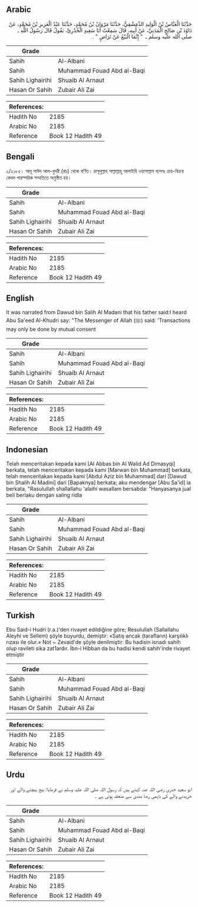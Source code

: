 ## Arabic


<div dir="rtl" lang="ar" style={{fontSize:'larger',backgroundColor:'#f8f9fa',padding:20}}>
حَدَّثَنَا الْعَبَّاسُ بْنُ الْوَلِيدِ الدِّمَشْقِيُّ، حَدَّثَنَا مَرْوَانُ بْنُ مُحَمَّدٍ، حَدَّثَنَا عَبْدُ الْعَزِيزِ بْنُ مُحَمَّدٍ، عَنْ دَاوُدَ بْنِ صَالِحٍ الْمَدَنِيِّ، عَنْ أَبِيهِ، قَالَ سَمِعْتُ أَبَا سَعِيدٍ الْخُدْرِيَّ، يَقُولُ قَالَ رَسُولُ اللَّهِ ـ صلى الله عليه وسلم ـ ‏ "‏ إِنَّمَا الْبَيْعُ عَنْ تَرَاضٍ ‏"‏ ‏.‏
</div>
<div style={{backgroundColor:'#f8f9fa',padding:20, marginBottom: 10}}><table> <thead> <tr> <th>Grade</th> <th></th> </tr> </thead> <tbody> <tr><td>Sahih</td><td>Al-Albani</td></tr><tr><td>Sahih</td><td>Muhammad Fouad Abd al-Baqi</td></tr><tr><td>Sahih Lighairihi</td><td>Shuaib Al Arnaut</td></tr><tr><td>Hasan Or Sahih</td><td>Zubair Ali Zai</td></tr></tbody></table><table> <thead> <tr> <th>References:</th> <th></th> </tr> </thead> <tbody><tr><td>Hadith No</td><td>2185</td></tr><tr><td>Arabic No</td><td>2185</td></tr><tr><td>Reference</td><td>Book 12 Hadith 49</td></tr></tbody></table></div>

## Bengali


<div dir="ltr" lang="bn" style={{fontSize:'larger',backgroundColor:'#f8f9fa',padding:20}}>
২/২১৮৫। আবূ সাঈদ আল-খুদরী (রাঃ) থেকে বর্ণিত। রাসূলুল্লাহ সাল্লাল্লাহু আলাইহি ওয়াসাল্লাম বলেনঃ ক্রয়-বিক্রয় কেবল পারস্পরিক সম্মতিতে অনুষ্ঠিত হয়।
</div>
<div style={{backgroundColor:'#f8f9fa',padding:20, marginBottom: 10}}><table> <thead> <tr> <th>Grade</th> <th></th> </tr> </thead> <tbody> <tr><td>Sahih</td><td>Al-Albani</td></tr><tr><td>Sahih</td><td>Muhammad Fouad Abd al-Baqi</td></tr><tr><td>Sahih Lighairihi</td><td>Shuaib Al Arnaut</td></tr><tr><td>Hasan Or Sahih</td><td>Zubair Ali Zai</td></tr></tbody></table><table> <thead> <tr> <th>References:</th> <th></th> </tr> </thead> <tbody><tr><td>Hadith No</td><td>2185</td></tr><tr><td>Arabic No</td><td>2185</td></tr><tr><td>Reference</td><td>Book 12 Hadith 49</td></tr></tbody></table></div>

## English


<div dir="ltr" lang="en" style={{fontSize:'larger',backgroundColor:'#f8f9fa',padding:20}}>
It was narrated from Dawud bin Salih Al Madani that his father said:I heard Abu Sa'eed Al-Khudri say: "The Messenger of Allah (ﷺ) said: 'Transactions may only be done by mutual consent
</div>
<div style={{backgroundColor:'#f8f9fa',padding:20, marginBottom: 10}}><table> <thead> <tr> <th>Grade</th> <th></th> </tr> </thead> <tbody> <tr><td>Sahih</td><td>Al-Albani</td></tr><tr><td>Sahih</td><td>Muhammad Fouad Abd al-Baqi</td></tr><tr><td>Sahih Lighairihi</td><td>Shuaib Al Arnaut</td></tr><tr><td>Hasan Or Sahih</td><td>Zubair Ali Zai</td></tr></tbody></table><table> <thead> <tr> <th>References:</th> <th></th> </tr> </thead> <tbody><tr><td>Hadith No</td><td>2185</td></tr><tr><td>Arabic No</td><td>2185</td></tr><tr><td>Reference</td><td>Book 12 Hadith 49</td></tr></tbody></table></div>

## Indonesian


<div dir="ltr" lang="id" style={{fontSize:'larger',backgroundColor:'#f8f9fa',padding:20}}>
Telah menceritakan kepada kami [Al Abbas bin Al Walid Ad Dimasyqi] berkata, telah menceritakan kepada kami [Marwan bin Muhammad] berkata, telah menceritakan kepada kami [Abdul Aziz bin Muhammad] dari [Dawud bin Shalih Al Madini] dari [Bapaknya] berkata; aku mendengar [Abu Sa'id] ia berkata, "Rasulullah shallallahu 'alaihi wasallam bersabda: "Hanyasanya jual beli berlaku dengan saling ridla
</div>
<div style={{backgroundColor:'#f8f9fa',padding:20, marginBottom: 10}}><table> <thead> <tr> <th>Grade</th> <th></th> </tr> </thead> <tbody> <tr><td>Sahih</td><td>Al-Albani</td></tr><tr><td>Sahih</td><td>Muhammad Fouad Abd al-Baqi</td></tr><tr><td>Sahih Lighairihi</td><td>Shuaib Al Arnaut</td></tr><tr><td>Hasan Or Sahih</td><td>Zubair Ali Zai</td></tr></tbody></table><table> <thead> <tr> <th>References:</th> <th></th> </tr> </thead> <tbody><tr><td>Hadith No</td><td>2185</td></tr><tr><td>Arabic No</td><td>2185</td></tr><tr><td>Reference</td><td>Book 12 Hadith 49</td></tr></tbody></table></div>

## Turkish


<div dir="ltr" lang="tr" style={{fontSize:'larger',backgroundColor:'#f8f9fa',padding:20}}>
Ebu Said-i Hudri (r.a.)'den rivayet edildiğine göre; Resulullah (Sallallahu Aleyhi ve Sellem) şöyle buyurdu, demiştir: «Satış ancak (tarafların) karşılıklı rızası ile olur.» Not ~ Zevaid'de şöyle denilmiştir: Bu hadisin isnadı sahih olup ravileti sika zat1ardır. İbn-i Hibban da bu hadisi kendi sahih'inde rivayet etmiştir
</div>
<div style={{backgroundColor:'#f8f9fa',padding:20, marginBottom: 10}}><table> <thead> <tr> <th>Grade</th> <th></th> </tr> </thead> <tbody> <tr><td>Sahih</td><td>Al-Albani</td></tr><tr><td>Sahih</td><td>Muhammad Fouad Abd al-Baqi</td></tr><tr><td>Sahih Lighairihi</td><td>Shuaib Al Arnaut</td></tr><tr><td>Hasan Or Sahih</td><td>Zubair Ali Zai</td></tr></tbody></table><table> <thead> <tr> <th>References:</th> <th></th> </tr> </thead> <tbody><tr><td>Hadith No</td><td>2185</td></tr><tr><td>Arabic No</td><td>2185</td></tr><tr><td>Reference</td><td>Book 12 Hadith 49</td></tr></tbody></table></div>

## Urdu


<div dir="rtl" lang="ur" style={{fontSize:'larger',backgroundColor:'#f8f9fa',padding:20}}>
ابو سعید خدری رضی اللہ عنہ کہتے ہیں کہ رسول اللہ صلی اللہ علیہ وسلم نے فرمایا: بیع بیچنے والے اور خریدنے والے کی باہمی رضا مندی سے منعقد ہوتی ہے ۔
</div>
<div style={{backgroundColor:'#f8f9fa',padding:20, marginBottom: 10}}><table> <thead> <tr> <th>Grade</th> <th></th> </tr> </thead> <tbody> <tr><td>Sahih</td><td>Al-Albani</td></tr><tr><td>Sahih</td><td>Muhammad Fouad Abd al-Baqi</td></tr><tr><td>Sahih Lighairihi</td><td>Shuaib Al Arnaut</td></tr><tr><td>Hasan Or Sahih</td><td>Zubair Ali Zai</td></tr></tbody></table><table> <thead> <tr> <th>References:</th> <th></th> </tr> </thead> <tbody><tr><td>Hadith No</td><td>2185</td></tr><tr><td>Arabic No</td><td>2185</td></tr><tr><td>Reference</td><td>Book 12 Hadith 49</td></tr></tbody></table></div>